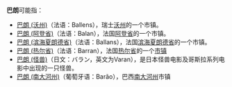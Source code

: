 '''巴朗'''可能指：
*[[巴朗_(沃州)|巴朗 (沃州)]]（法语：Ballens），瑞士[[沃州|沃州]]的一个市镇。
*[[巴朗_(阿登省)|巴朗 (阿登省)]]（法语：Balan），法国[[阿登省|阿登省]]的一个市镇。
*[[巴朗_(滨海夏朗德省)|巴朗 (滨海夏朗德省)]]（法语：Ballans），法国[[滨海夏朗德省|滨海夏朗德省]]的一个市镇。
*[[巴朗_(热尔省)|巴朗 (热尔省)]]（法语：Barran），法国[[热尔省|热尔省]]的一个[[市镇_(法国)|市镇]]
*[[巴朗_(怪兽)|巴朗 (怪兽)]]（日文：バラン，英文为Varan），是日本怪兽电影及哥斯拉系列电影中出现的一只怪兽。
*[[巴朗_(南大河州)|巴朗 (南大河州)]]（葡萄牙语：Barão），巴西[[南大河州|南大河州]]市镇

{{消歧义|Cat=二字消歧义}}